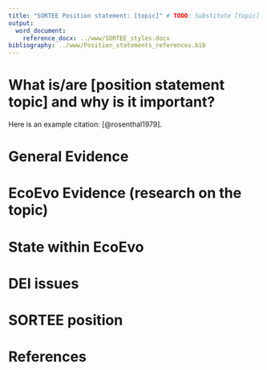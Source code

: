 ```yaml
---
title: "SORTEE Position statement: [topic]" # TODO: Substitute [topic] by its corresponding value
output:
  word_document:
    reference_docx: ../www/SORTEE_styles.docx
bibliography: ../www/Position_statements_references.bib
---
```


<!-- # NOTE: Headings are suggestive; please adapt to your own needs -->

<!-- # NOTE: Please include references in the `bibliography` file stated in the yaml front matter (line 7). In RStudio's visual editor, please use the "citation" tool (`Shift-Cmd-F8`, Mac or `Shift-Ctrl-F8`, Win) -->

<!-- # TODO: Remove previous notes -->

# What is/are \[position statement topic\] and why is it important?

<!-- # TODO: Give an overview of topic. Explain what is it and why it is important for "ORT" (Openness, Reproducibility, and Transparency) -->

Here is an example citation: [@rosenthal1979].

<!-- # TODO: Delete the example above -->

# General Evidence

<!-- # TODO: Provide research evidence on the topic, from any field -->

# EcoEvo Evidence (research on the topic)

<!-- # TODO: Provide evidence on the topic, specifically from the EcoEvo research field -->

# State within EcoEvo

<!-- # TODO: Provide an overview of the state of the topic within the field, if known -->

# DEI issues

<!-- # TODO: Comment on issues related to Diversity, Equality, and Inclusion
(e.g., open access publishing requires a prohibitive cost for some members) -->

# SORTEE position

<!-- # TODO: Provide a statement regarding SORTEE's current position on the topic (can be uncertain) -->

# References

<!-- # TODO: Delete all "TODO"'s and other comments in the template! -->
